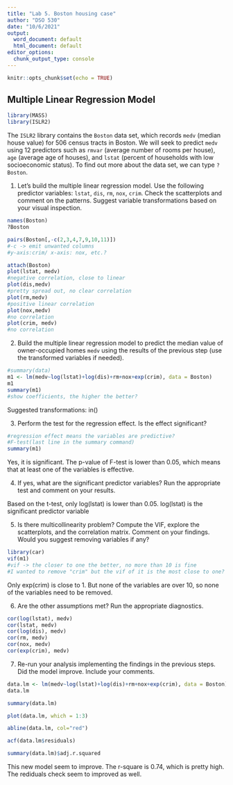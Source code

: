 ```yaml
---
title: "Lab 5. Boston housing case"
author: "DSO 530"
date: "10/6/2021"
output:
  word_document: default
  html_document: default
editor_options:
  chunk_output_type: console
---
```


```r
knitr::opts_chunk$set(echo = TRUE)
```

## Multiple Linear Regression Model

```r
library(MASS)
library(ISLR2)
```

The `ISLR2` library contains the `Boston`  data set, which
records `medv` (median house value) for $506$ census tracts in Boston. We will seek to predict `medv` using $12$ predictors such as `rmvar` (average number of  rooms per house), `age` (average age of houses), and `lstat` (percent of households with low socioeconomic status).
To find out more about the data set, we can type `?Boston`.


@. Let's build the multiple linear regression model. Use the following predictor variables: `lstat`, `dis`, `rm`, `nox`, `crim`. Check the scatterplots and comment on the patterns. Suggest variable transformations based on your visual inspection.

```r
names(Boston)
?Boston

pairs(Boston[,-c(2,3,4,7,9,10,11)])
#-c -> emit unwanted columns
#y-axis:crim/ x-axis: nox, etc.?

attach(Boston)
plot(lstat, medv)
#negative correlation, close to linear
plot(dis,medv)
#pretty spread out, no clear correlation
plot(rm,medv)
#positive linear correlation
plot(nox,medv)
#no correlation
plot(crim, medv)
#no correlation
```
@. Build the multiple linear regression model to predict the median value of owner-occupied homes `medv` using the results of the previous step (use the transformed variables if needed).

```r
#summary(data)
m1 <- lm(medv~log(lstat)+log(dis)+rm+nox+exp(crim), data = Boston)
m1
summary(m1)
#show coefficients, the higher the better?
```

Suggested transformations: in()

@. Perform the test for the regression effect. Is the effect significant?
```r
#regression effect means the variables are predictive?
#F-test(last line in the summary command)
summary(m1)
```
Yes, it is significant. The p-value of F-test is lower than 0.05, which means that at least one of the variables is effective.

@. If yes, what are the significant predictor variables? Run the appropriate test and comment on your results.

Based on the t-test, only log(lstat) is lower than 0.05. log(lstat) is the significant predictor variable

@. Is there multicollinearity problem? Compute the VIF, explore the scatterplots, and the correlation matrix. Comment on your findings. Would you suggest removing variables if any?
```r
library(car)
vif(m1)
#vif -> the closer to one the better, no more than 10 is fine
#I wanted to remove "crim" but the vif of it is the most close to one?
```
Only exp(crim) is close to 1. But none of the variables are over 10, so none of the variables need to be removed.

@. Are the other assumptions met? Run the appropriate diagnostics.
```r
cor(log(lstat), medv)
cor(lstat, medv)
cor(log(dis), medv)
cor(rm, medv)
cor(nox, medv)
cor(exp(crim), medv)
```

@. Re-run your analysis implementing the findings in the previous steps. Did the model improve. Include your comments.
```r
data.lm <- lm(medv~log(lstat)+log(dis)+rm+nox+exp(crim), data = Boston)
data.lm

summary(data.lm)

plot(data.lm, which = 1:3)

abline(data.lm, col="red")

acf(data.lm$residuals)

summary(data.lm)$adj.r.squared
```
This new model seem to improve. The r-square is 0.74, which is pretty high. The rediduals check seem to improved as well.




